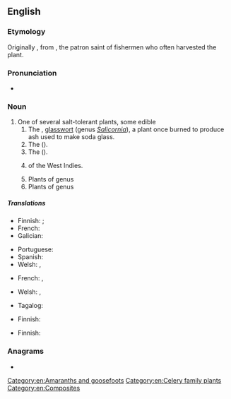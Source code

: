 ==English==
{{rfi|en}}
{{wikipedia}}

===Etymology===
Originally {{m|en|sampiere}}, from {{etyl|fr|en}} {{m|fr|Saint Pierre}}, the patron saint of fishermen who often harvested the plant.

===Pronunciation===
* {{a|UK}} {{IPA|/ˈsæm.faɪ.ə(ɹ)/|/ˈsæm.fə(ɹ)/|lang=en}}

===Noun===
{{en-noun}}

# One of several salt-tolerant plants, some edible
## The {{vern|marsh samphire}}, [[glasswort]] (genus ''[[Salicornia]]''), a plant once burned to produce ash used to make soda glass.
## The {{l|en|rock samphire}} (''{{ll|mul|Crithmum maritimum}}'').
## The {{vern|golden samphire}} ({{taxlink|Inula crithmoides|species|noshow=1}}).
## {{taxlink|Borrichia arborescens|species|noshow=1}} of the West Indies.
## Plants of genus {{taxlink|Sarcocornia|genus|noshow=1}}
## Plants of genus {{taxlink|Tecticornia|genus|noshow=1}}

=====Translations=====
{{trans-top|marsh samphire}}
* Finnish: {{t+|fi|suolayrtti}} {{q|Salicornia}}; {{t+|fi|punasuolayrtti}} {{q|Salicornia europaea}}
* French: {{t+|fr|salicorne|f}}
* Galician: {{t|gl|salicor|m}}
{{trans-mid}}
* Portuguese: {{t|pt|salicórnia|f}}
* Spanish: {{t+|es|salicornia|f}}
* Welsh: {{t|cy|llyrlys|m}}, {{t|cy|chwyn hallt|m}}
{{trans-bottom}}

{{trans-see|rock samphire}}

{{trans-top|golden samphire}}
* French: {{t+|fr|inule fausse criste|f}}, {{t+|fr|inule perce-pierre|f}}
{{trans-mid}}
* Welsh: {{t|cy|sampier y geifr|m}}, {{t|cy|cedowydd sugnol|m}}
{{trans-bottom}}

{{trans-top|Borrichia arborescens}}
* Tagalog: {{t|tl|dampalit}}
{{trans-mid}}
{{trans-bottom}}

{{trans-top|plant of the genus ''Sarcocornia''}}
* Finnish: {{t+|fi|suolasormikki}}
{{trans-mid}}
{{trans-bottom}}

{{trans-top|plant of the genus ''Tecticornia''}}
* Finnish: {{t+|fi|nivelsarvi}}
{{trans-mid}}
{{trans-bottom}}

===Anagrams===
* {{anagrams|en|a=aehimprs|pesharim|seraphim}}

[[Category:en:Amaranths and goosefoots]]
[[Category:en:Celery family plants]]
[[Category:en:Composites]]